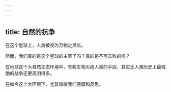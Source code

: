 ```yaml
---
---
---
```

title: 自然的抗争
---




在这个星球上，人类被视为万物之灵长。

然而，我们真的是这个星球的主宰了吗？真的是不可击败的吗？

在地球这个大自然生态环境中，有些生物灭绝人类的手段，其实比人类历史上最残酷的战争还要高明得多。

在如今这个大环境下，尤其值得我们感慨和反思。